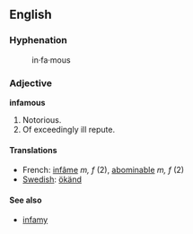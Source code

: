==English==

===Hyphenation===
:in&middot;fa&middot;mous

===Adjective===

'''infamous'''

# Notorious.
# Of exceedingly ill repute.

====Translations====

*French: [[infâme]] ''m, f'' (2), [[abominable]] ''m, f'' (2)
*[[Swedish]]: [[ökänd]]

====See also====
*[[infamy]]